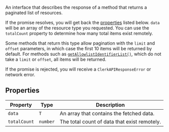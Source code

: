 An interface that describes the response of a method that returns a paginated list of resources.

If the promise resolves, you will get back the [properties](#properties) listed below. `data` will be an array of the resource type you requested. You can use the `totalCount` property to determine how many total items exist remotely.

Some methods that return this type allow pagination with the `limit` and `offset` parameters, in which case the first 10 items will be returned by default. For methods such as [`getAllowlistIdentifierList()`](/docs/references/backend/allowlist/get-allowlist-identifier-list), which do not take a `limit` or `offset`, all items will be returned.

If the promise is rejected, you will receive a `ClerkAPIResponseError` or network error.

## Properties

| Property                             | Type     | Description                                  |
| ------------------------------------ | -------- | -------------------------------------------- |
| <a id="data"></a> `data`             | `T`      | An array that contains the fetched data.     |
| <a id="totalcount"></a> `totalCount` | `number` | The total count of data that exist remotely. |

